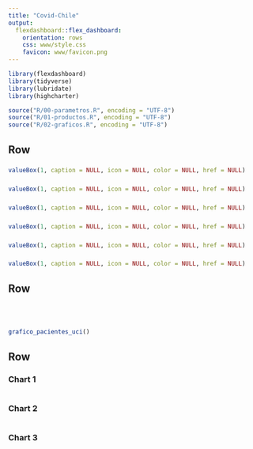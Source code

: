 ```yaml
---
title: "Covid-Chile"
output: 
  flexdashboard::flex_dashboard:
    orientation: rows
    css: www/style.css
    favicon: www/favicon.png    
---
```


```r
library(flexdashboard)
library(tidyverse)
library(lubridate)
library(highcharter)

source("R/00-parametros.R", encoding = "UTF-8")
source("R/01-productos.R", encoding = "UTF-8")
source("R/02-graficos.R", encoding = "UTF-8")
```

Row {data-height=200}
-----------------------------------------------------------------------

### 

```r
valueBox(1, caption = NULL, icon = NULL, color = NULL, href = NULL)
```

### 

```r
valueBox(1, caption = NULL, icon = NULL, color = NULL, href = NULL)
```

### 

```r
valueBox(1, caption = NULL, icon = NULL, color = NULL, href = NULL)
```

### 

```r
valueBox(1, caption = NULL, icon = NULL, color = NULL, href = NULL)
```

### 

```r
valueBox(1, caption = NULL, icon = NULL, color = NULL, href = NULL)
```

### 

```r
valueBox(1, caption = NULL, icon = NULL, color = NULL, href = NULL)
```

Row {data-height=400}
-----------------------------------------------------------------------

### 

```r
```

### 

```r
```

### 

```r
grafico_pacientes_uci()
```



Row {data-height=400}
-----------------------------------------------------------------------

### Chart 1

```r
```

### Chart 2

```r
```

### Chart 3

```r
```


